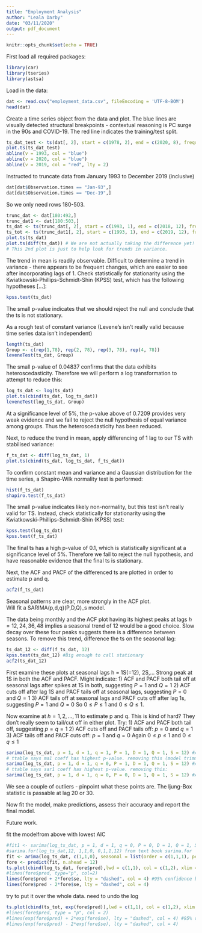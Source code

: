 ```yaml
---
title: "Employment Analysis"
author: "Leala Darby"
date: "03/11/2020"
output: pdf_document
---
```


```r
knitr::opts_chunk$set(echo = TRUE)
```
First load all required packages:
```r
library(car)
library(tseries)
library(astsa)
```

Load in the data:
```r
dat <- read.csv("employment_data.csv", fileEncoding = 'UTF-8-BOM')
head(dat)
```

Create a time series object from the data and plot. The blue lines are visually detected structural breakpoints - contextual reasoning is PC surge in the 90s and COVID-19. The red line indicates the training/test split. 
```r
ts_dat_test <- ts(dat[, 2], start = c(1978, 2), end = c(2020, 8), frequency = 12)
plot.ts(ts_dat_test)
abline(v = 1993, col = "blue")
abline(v = 2020, col = "blue")
abline(v = 2019, col = "red", lty = 2)
```
Instructed to truncate data from January 1993 to December 2019 (inclusive)
```r
dat[dat$Observation.times == "Jan-93",]
dat[dat$Observation.times == "Dec-19",]
```
So we only need rows 180-503.
```r
trunc_dat <- dat[180:492,]
trunc_dat1 <- dat[180:503,]
ts_dat <- ts(trunc_dat[, 2], start = c(1993, 1), end = c(2018, 12), frequency = 12) #data for the modelling
ts_tot <- ts(trunc_dat1[, 2], start = c(1993, 1), end = c(2019, 12), frequency = 12) #total data for comparison
plot.ts(ts_dat)
plot.ts(diff(ts_dat)) # We are not actually taking the difference yet!
# This 2nd plot is just to help look for trends in variance. 
```
The trend in mean is readily observable.
Difficult to determine a trend in variance - there appears to be frequent changes, which are easier to see after incorporating lags of 1.
Check statistically for stationarity using the Kwiatkowski-Phillips-Schmidt-Shin (KPSS) test, which has the following hypotheses [...]:
```r
kpss.test(ts_dat)
```
The small p-value indicates that we should reject the null and conclude that the ts is not stationary.

As a rough test of constant variance (Levene's isn't really valid because time series data isn't independent)
```r
length(ts_dat)
Group <- c(rep(1,78), rep(2, 78), rep(3, 78), rep(4, 78))
leveneTest(ts_dat, Group)
```
The small p-value of $0.04837$ confirms that the data exhibits heteroscedasticity. Therefore we will perform a log transformation to attempt to reduce this:
```r
log_ts_dat <- log(ts_dat)
plot.ts(cbind(ts_dat, log_ts_dat))
leveneTest(log_ts_dat, Group)
```

At a significance level of 5%, the p-value above of 0.7209 provides very weak evidence and we fail to reject the null hypothesis of equal variance among groups. Thus the heteroscedasticity has been reduced.

Next, to reduce the trend in mean, apply differencing of 1 lag to our TS with stabilised variance:
```r
f_ts_dat <- diff(log_ts_dat, 1)
plot.ts(cbind(ts_dat, log_ts_dat, f_ts_dat))
```
To confirm constant mean and variance and a Gaussian distribution for the time series, a Shapiro-Wilk normality test is performed:
```r
hist(f_ts_dat)
shapiro.test(f_ts_dat)
```
The small p-value indicates likely non-normality, but this test isn't really valid for TS. Instead, check statistically for stationarity using the Kwiatkowski-Phillips-Schmidt-Shin (KPSS) test:
```r
kpss.test(log_ts_dat)
kpss.test(f_ts_dat)
```
The final ts has a high p-value of 0.1, which is statistically significant at a significance level of 5%. Therefore we fail to reject the null hypothesis, and have reasonable evidence that the final ts is stationary.

Next, the ACF and PACF of the differenced ts are plotted in order to estimate p and q. 
```r
acf2(f_ts_dat)
```
Seasonal patterns are clear, more strongly in the ACF plot.  
Will fit a SARIMA(p,d,q)(P,D,Q)_s model.

The data being monthly and the ACF plot having its highest peaks at lags $h=12, 24, 36, 48$ implies a seasonal trend of 12 would be a good choice. 
Slow decay over these four peaks suggests there is a difference between seasons. To remove this trend, difference the ts on the seasonal lag:
```r
ts_dat_12 <- diff(f_ts_dat, 12)
kpss.test(ts_dat_12) #Big enough to call stationary
acf2(ts_dat_12)
```

First examine these plots at seasonal lags h = 1S(=12), 2S,...
Strong peak at 1S in both the ACF and PACF. Might indicate:
1) ACF and PACF both tail off at seasonal lags after spikes at 1S in both, suggesting $P=1$ and $Q=1$
2) ACF cuts off after lag 1S and PACF tails off at seasonal lags, suggesting $P=0$ and $Q=1$
3) ACF tails off at seasonal lags and PACF cuts off after lag 1s, suggesting $P=1$ and $Q=0$
So $0\leq P \leq 1$ and $0\leq Q \leq 1$.

Now examine at $h=1,2,...,11$ to estimate p and q. This is kind of hard? They don't really seem to tail/cut off in either plot. Try:
1) ACF and PACF both tail off, suggesting $p=q=1$
2) ACF cuts off and PACF tails off: $p=0$ and $q=1$
3) ACF tails off and PACF cuts off: $p=1$ and $q=0$
Again $0\leq p \leq 1$ and $0\leq q \leq 1$
```r
sarima(log_ts_dat, p = 1, d = 1, q = 1, P = 1, D = 1, Q = 1, S = 12) #AICc -8.123946
# ttable says ma1 coeff has highest p-value. removing this (model trimming):
sarima(log_ts_dat, p = 1, d = 1, q = 0, P = 1, D = 1, Q = 1, S = 12) #AICc -8.13055
# ttable says sar1 coeff has highest p-value. removing this:
sarima(log_ts_dat, p = 1, d = 1, q = 0, P = 0, D = 1, Q = 1, S = 12) #AICc -8.133259
```
We see a couple of outliers - pinpoint what these points are. The ljung-Box statistic is passable at lag 20 or 30.  

Now fit the model, make predictions, assess their accuracy and report the final model.  

Future work.

fit the modelfrom above with lowest AIC
```r

#fit1 <- sarima(log_ts_dat, p = 1, d = 1, q = 0, P = 0, D = 1, Q = 1, S = 12)
#sarima.for(log_ts_dat,12, 1,1,0, 0,1,1,12) from text book sarima.for
fit <- arima(log_ts_dat, c(1,1,0), seasonal = list(order = c(1,1,1), period = 12))
fore <- predict(fit, n.ahead = 12)
ts.plot(cbind(log_ts_dat, fore$pred),lwd = c(1,1), col = c(1,2), xlim = c(1993, 2020), ylab = "log_ts_dat", ylim = c(8.9, 9.5))
#lines(fore$pred, type="p", col=2)
lines(fore$pred + 2*fore$se, lty = "dashed", col = 4) #95% confidence boundaries 
lines(fore$pred - 2*fore$se, lty = "dashed", col = 4)
```

try to put it over the whole data. need to undo the log
```r

ts.plot(cbind(ts_tot, exp(fore$pred)),lwd = c(1,1), col = c(1,2), xlim = c(1993, 2021), ylab = "original", ylim = c(7500, 13000) )
#lines(fore$pred, type = "p", col = 2)
#lines(exp(fore$pred) + 2*exp(fore$se), lty = "dashed", col = 4) #95% confidence boundaries 
#lines(exp(fore$pred) - 2*exp(fore$se), lty = "dashed", col = 4)

```

